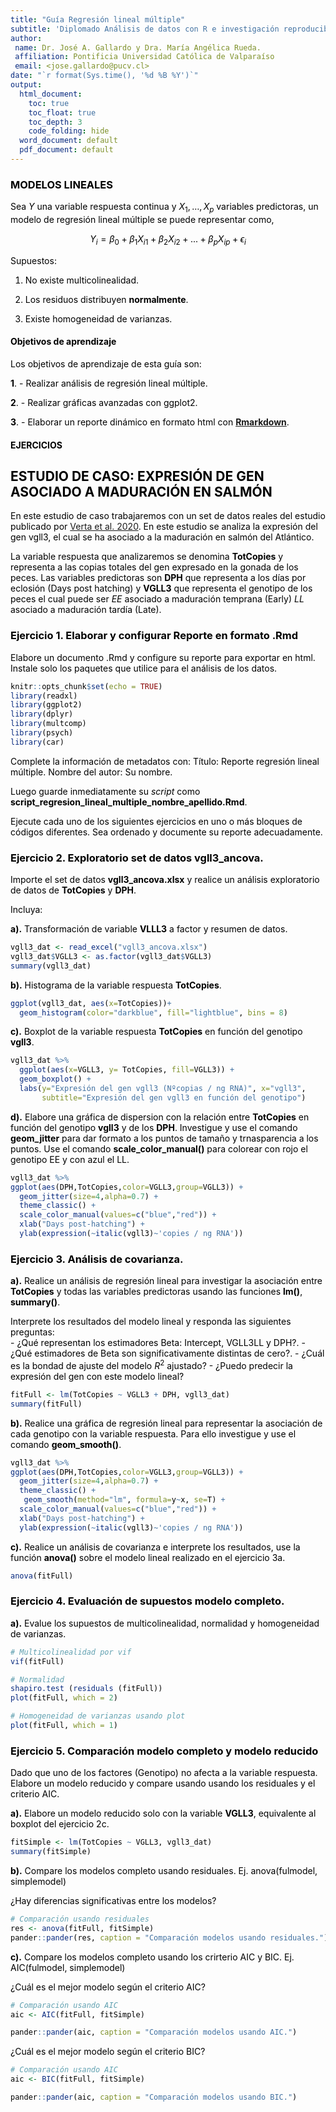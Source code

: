 ```yaml
---
title: "Guía Regresión lineal múltiple"
subtitle: 'Diplomado Análisis de datos con R e investigación reproducible para Biociencias.'
author:
 name: Dr. José A. Gallardo y Dra. María Angélica Rueda.
 affiliation: Pontificia Universidad Católica de Valparaíso
 email: <jose.gallardo@pucv.cl>
date: "`r format(Sys.time(), '%d %B %Y')`"
output:
  html_document:
    toc: true
    toc_float: true
    toc_depth: 3
    code_folding: hide
  word_document: default
  pdf_document: default
---
```


<style>
#TOC {
  color: black;
  font-familiy: Calibri;
  font-size: 14px;
  border-color: #708090; 
}
body {
   color: black;
   font-familiy: Calibri;
}

pre {
  color: black;
  background-color: #F8F8FF;
}
# header {
  color: #800000;
  font-familiy: Calibri;
  background-color: #F5F5F5;
  opacity: 0.8;
  font-size: 16px;
}
</style>

### MODELOS LINEALES

Sea $Y$ una variable respuesta continua y $X_1,…,X_p$ variables predictoras, un modelo de regresión lineal múltiple se puede representar como,
 
$$Y_{i} = \beta_{0} + \beta_{1} X_{i1} + \beta_{2} X_{i2} + ... + \beta_{p} X_{ip} + \epsilon_{i}$$

Supuestos:

1) No existe multicolinealidad.

2) Los residuos distribuyen **normalmente**.

3) Existe homogeneidad de varianzas.


#### **Objetivos de aprendizaje**

Los objetivos de aprendizaje de esta guía son:

**1**. - Realizar análisis de regresión lineal múltiple.

**2**. - Realizar gráficas avanzadas con ggplot2. 

**3**. - Elaborar un reporte dinámico en formato html con **[Rmarkdown](https://rmarkdown.rstudio.com/)**.

#### EJERCICIOS

## ESTUDIO DE CASO: EXPRESIÓN DE GEN ASOCIADO A MADURACIÓN EN SALMÓN

En este estudio de caso trabajaremos con un set de datos reales del estudio publicado por [Verta et al. 2020](https://doi.org/10.1371/journal.pgen.1009055). En este estudio se analiza la expresión del gen vgll3, el cual se ha asociado a la maduración en salmón del Atlántico.

La variable respuesta que analizaremos se denomina **TotCopies** y representa a las copias totales del gen expresado en la gonada de los peces. Las variables predictoras son **DPH** que representa a los días por eclosión (Days post hatching) y **VGLL3** que representa el genotipo de los peces el cual puede ser *EE* asociado a maduración temprana (Early) *LL* asociado a maduración tardía (Late). 

### **Ejercicio 1.** Elaborar y configurar Reporte en formato .Rmd

Elabore un documento .Rmd y configure su reporte para exportar en html. Instale solo los paquetes que utilice para el análisis de los datos.

```r
knitr::opts_chunk$set(echo = TRUE)
library(readxl)
library(ggplot2)
library(dplyr)
library(multcomp)
library(psych)
library(car)
```

Complete la información de metadatos con: 
Título: Reporte regresión lineal múltiple.
Nombre del autor: Su nombre.

Luego guarde inmediatamente su *script* como **script_regresion_lineal_multiple_nombre_apellido.Rmd**. 

Ejecute cada uno de los siguientes ejercicios en uno o más bloques de códigos diferentes. Sea ordenado y documente su reporte adecuadamente.

### **Ejercicio 2.** Exploratorio set de datos vgll3_ancova.

Importe el set de datos **vgll3_ancova.xlsx** y realice un análisis exploratorio de datos de **TotCopies** y **DPH**. 

Incluya: 

**a).** Transformación de variable **VLLL3** a factor y resumen de datos.

```r

vgll3_dat <- read_excel("vgll3_ancova.xlsx")
vgll3_dat$VGLL3 <- as.factor(vgll3_dat$VGLL3)
summary(vgll3_dat)
```

**b).** Histograma de la variable respuesta **TotCopies**.

```r

ggplot(vgll3_dat, aes(x=TotCopies))+
  geom_histogram(color="darkblue", fill="lightblue", bins = 8)

```


**c).** Boxplot de la variable respuesta **TotCopies** en función del genotipo **vgll3**.

```r
vgll3_dat %>%
  ggplot(aes(x=VGLL3, y= TotCopies, fill=VGLL3)) +
  geom_boxplot() +
  labs(y="Expresión del gen vgll3 (Nºcopias / ng RNA)", x="vgll3", 
       subtitle="Expresión del gen vgll3 en función del genotipo")
```

**d).** Elabore una gráfica de dispersion con la relación entre **TotCopies** en función del genotipo **vgll3** y de los **DPH**. Investigue y use el comando **geom_jitter** para dar formato a los puntos de tamaño y trnasparencia a los puntos. Use el comando **scale_color_manual()** para colorear con rojo el genotipo EE y con azul el LL.

```r

vgll3_dat %>%
ggplot(aes(DPH,TotCopies,color=VGLL3,group=VGLL3)) +
  geom_jitter(size=4,alpha=0.7) +
  theme_classic() + 
  scale_color_manual(values=c("blue","red")) + 
  xlab("Days post-hatching") + 
  ylab(expression(~italic(vgll3)~'copies / ng RNA'))
```


### **Ejercicio 3.** Análisis de covarianza.

**a).** Realice un análisis de regresión lineal para investigar la asociación entre **TotCopies** y todas las variables predictoras usando las funciones **lm()**, **summary()**. 

Interprete los resultados del modelo lineal y responda las siguientes preguntas:   
- ¿Qué representan los estimadores Beta: Intercept, VGLL3LL y DPH?. 
- ¿Qué estimadores de Beta son significativamente distintas de cero?. 
- ¿Cuál es la bondad de ajuste del modelo $R^2$ ajustado? 
- ¿Puedo predecir la expresión del gen con este modelo lineal?

```r

fitFull <- lm(TotCopies ~ VGLL3 + DPH, vgll3_dat)
summary(fitFull)

```

**b).** Realice una gráfica de regresión lineal para representar la asociación de cada genotipo con la variable respuesta. Para ello investigue y use el comando **geom_smooth()**. 

```r
vgll3_dat %>%
ggplot(aes(DPH,TotCopies,color=VGLL3,group=VGLL3)) +
  geom_jitter(size=4,alpha=0.7) +
  theme_classic() + 
   geom_smooth(method="lm", formula=y~x, se=T) +
  scale_color_manual(values=c("blue","red")) + 
  xlab("Days post-hatching") + 
  ylab(expression(~italic(vgll3)~'copies / ng RNA'))
```

**c).** Realice un análisis de covarianza e interprete los resultados, use la función **anova()** sobre el modelo lineal realizado en el ejercicio 3a.

```r
anova(fitFull)
```

### **Ejercicio 4.** Evaluación de supuestos modelo completo.

**a).** Evalue los supuestos de multicolinealidad, normalidad y homogeneidad de varianzas.

```r
# Multicolinealidad por vif
vif(fitFull)

# Normalidad
shapiro.test (residuals (fitFull))
plot(fitFull, which = 2)

# Homogeneidad de varianzas usando plot
plot(fitFull, which = 1)

```

### **Ejercicio 5.** Comparación modelo completo y modelo reducido

Dado que uno de los factores (Genotipo) no afecta a la variable respuesta. Elabore un modelo reducido y compare usando usando los residuales y el criterio AIC. 

**a).** Elabore un modelo reducido solo con la variable **VGLL3**, equivalente al boxplot del ejercicio 2c.

```r
fitSimple <- lm(TotCopies ~ VGLL3, vgll3_dat)
summary(fitSimple)
```

**b).** Compare los modelos completo usando residuales.
Ej. anova(fulmodel, simplemodel)

¿Hay diferencias significativas entre los modelos?

```r
# Comparación usando residuales
res <- anova(fitFull, fitSimple)
pander::pander(res, caption = "Comparación modelos usando residuales.")

```

**c).** Compare los modelos completo usando los crirterio AIC y BIC.
Ej. AIC(fulmodel, simplemodel)

¿Cuál es el mejor modelo según el criterio AIC?

```r
# Comparación usando AIC
aic <- AIC(fitFull, fitSimple)

pander::pander(aic, caption = "Comparación modelos usando AIC.")
```

¿Cuál es el mejor modelo según el criterio BIC?
```r
# Comparación usando AIC
aic <- BIC(fitFull, fitSimple)

pander::pander(aic, caption = "Comparación modelos usando BIC.")
```
